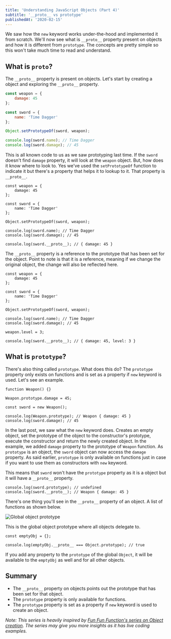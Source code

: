 ```yaml
---
title: 'Understanding JavaScript Objects (Part 4)'
subtitle: '__proto__ vs prototype'
publishedAt: '2020-02-15'
---
```


We saw how the `new` keyword works under-the-hood and implemented it from scratch. We'll now see what is `__proto__` property present on objects and how it is different from `prototype`. The concepts are pretty simple so this won't take much time to read and understand.

## What is `proto`?

The `__proto__` property is present on objects. Let's start by creating a object and exploring the `__proto__` property.

```js
const weapon = {
	damage: 45
};

const sword = {
	name: 'Time Dagger'
};

Object.setPrototypeOf(sword, weapon);

console.log(sword.name); // Time Dagger
console.log(sword.damage); // 45
```

This is all known code to us as we saw prototyping last time. If the `sword` doesn't find `damage` property, it will look at the `weapon` object. But, how does it know where to look to. Yes we've used the `setPrototypeOf` function to indicate it but there's a property that helps it to lookup to it. That property is `__proto__`.

```js{14}
const weapon = {
	damage: 45
};

const sword = {
	name: 'Time Dagger'
};

Object.setPrototypeOf(sword, weapon);

console.log(sword.name); // Time Dagger
console.log(sword.damage); // 45

console.log(sword.__proto__); // { damage: 45 }
```

The `__proto__` property is a reference to the prototype that has been set for the object. Point to note is that it is a reference, meaning if we change the original object, the change will also be reflected here.

```js{14,16}
const weapon = {
	damage: 45
};

const sword = {
	name: 'Time Dagger'
};

Object.setPrototypeOf(sword, weapon);

console.log(sword.name); // Time Dagger
console.log(sword.damage); // 45

weapon.level = 3;

console.log(sword.__proto__); // { damage: 45, level: 3 }
```

## What is `prototype`?

There's also thing called `prototype`. What does this do? The `prototype` property only exists on functions and is set as a property if `new` keyword is used. Let's see an example.

```js{7-8}
function Weapon() {}

Weapon.prototype.damage = 45;

const sword = new Weapon();

console.log(Weapon.prototype); // Weapon { damage: 45 }
console.log(sword.damage); // 45
```

In the last post, we saw what the `new` keyword does. Creates an empty object, set the prototype of the object to the constructor's prototype, execute the constructor and return the newly created object. In the example, we added `damage` property to the prototype of `Weapon` function. As `prototype` is an object, the `sword` object can now access the `damage` property. As said earlier, `prototype` is only available on functions just in case if you want to use them as constructors with `new` keyword.

This means that `sword` won't have the `prototype` property as it is a object but it will have a `__proto__` property.

```js{1-2}
console.log(sword.prototype); // undefined
console.log(sword.__proto__); // Weapon { damage: 45 }
```

There's one thing you'll see in the `__proto__` property of an object. A list of functions as shown below.

<Image
	src="/static/blog-images/understanding-javascript-objects-part-4/global-proto.png"
	alt="Global object prototype"
	width={604}
	height={328}
	layout="responsive"
	quality={85}
	priority
/>

This is the global object prototype where all objects delegate to.

```js{3}
const emptyObj = {};

console.log(emptyObj.__proto__ === Object.prototype); // true
```

If you add any property to the `prototype` of the global `Object`, it will be available to the `emptyObj` as well and for all other objects.

## Summary

-   The `__proto__` property on objects points out the prototype that has been set for that object.
-   The `prototype` property is only available for functions.
-   The `prototype` property is set as a property if `new` keyword is used to create an object.

_Note: This series is heavily inspired by [Fun Fun Function's series on Object creation](https://www.youtube.com/playlist?list=PL0zVEGEvSaeHBZFy6Q8731rcwk0Gtuxub). The series may give you more insights as it has live coding examples._
